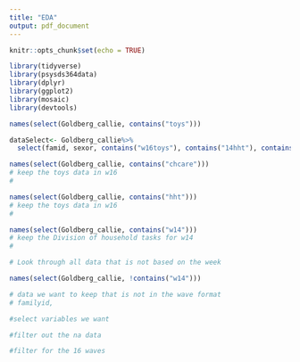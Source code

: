 ```yaml
---
title: "EDA"
output: pdf_document
---
```


```r
knitr::opts_chunk$set(echo = TRUE)
```

```r
library(tidyverse)
library(psysds364data)
library(dplyr)
library(ggplot2)
library(mosaic)
library(devtools)

```

```r
names(select(Goldberg_callie, contains("toys")))

```


```r
dataSelect<- Goldberg_callie%>%
  select(famid, sexor, contains("w16toys"), contains("14hht"), contains("14chcare"))

```

```r
names(select(Goldberg_callie, contains("chcare")))
# keep the toys data in w16
#

```


```r
names(select(Goldberg_callie, contains("hht")))
# keep the toys data in w16
#

```



```r
names(select(Goldberg_callie, contains("w14")))
# keep the Division of household tasks for w14
# 

```

```r
# Look through all data that is not based on the week

names(select(Goldberg_callie, !contains("w14")))
```




```r
# data we want to keep that is not in the wave format
# familyid, 

```


```r
#select variables we want

```

```r

#filter out the na data


```


```r
#filter for the 16 waves



```